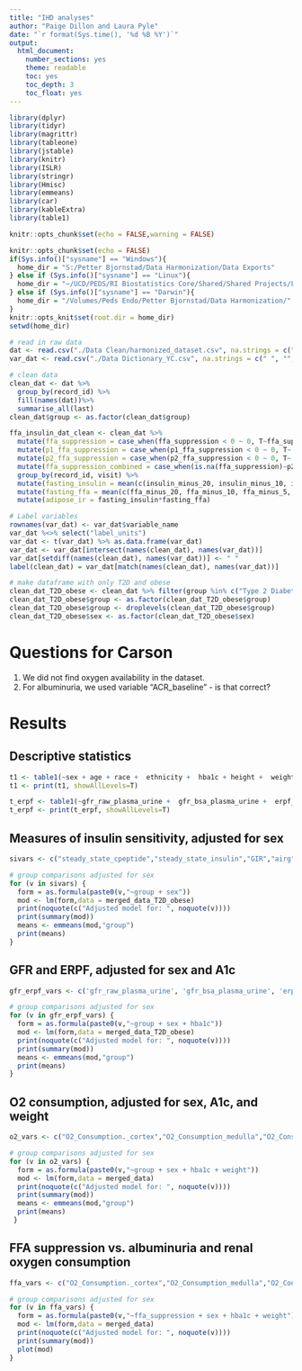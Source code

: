 ```yaml
---
title: "IHD analyses"
author: "Paige Dillon and Laura Pyle"
date: "`r format(Sys.time(), '%d %B %Y')`"
output:
  html_document:
    number_sections: yes
    theme: readable
    toc: yes
    toc_depth: 3
    toc_float: yes
---
```


```r
library(dplyr)
library(tidyr)
library(magrittr)
library(tableone)
library(jstable)
library(knitr)
library(ISLR)
library(stringr)
library(Hmisc)
library(emmeans)
library(car)
library(kableExtra)
library(table1)

knitr::opts_chunk$set(echo = FALSE,warning = FALSE)

knitr::opts_chunk$set(echo = FALSE)
if(Sys.info()["sysname"] == "Windows"){
  home_dir = "S:/Petter Bjornstad/Data Harmonization/Data Exports"
} else if (Sys.info()["sysname"] == "Linux"){
  home_dir = "~/UCD/PEDS/RI Biostatistics Core/Shared/Shared Projects/Laura/Peds Endo/Petter Bjornstad/TODAY subaward/"
} else if (Sys.info()["sysname"] == "Darwin"){
  home_dir = "/Volumes/Peds Endo/Petter Bjornstad/Data Harmonization/"
} 
knitr::opts_knit$set(root.dir = home_dir)
setwd(home_dir)

```

```r
# read in raw data
dat <- read.csv("./Data Clean/harmonized_dataset.csv", na.strings = c(" ", "", "-99"))
var_dat <- read.csv("./Data Dictionary_YC.csv", na.strings = c(" ", "", "-99"))

# clean data
clean_dat <- dat %>%
  group_by(record_id) %>%
  fill(names(dat))%>%
  summarise_all(last)
clean_dat$group <- as.factor(clean_dat$group)

ffa_insulin_dat_clean <- clean_dat %>%
  mutate(ffa_suppression = case_when(ffa_suppression < 0 ~ 0, T~ffa_suppression)) %>%
  mutate(p1_ffa_suppression = case_when(p1_ffa_suppression < 0 ~ 0, T~ p1_ffa_suppression)) %>%
  mutate(p2_ffa_suppression = case_when(p2_ffa_suppression < 0 ~ 0, T~ p2_ffa_suppression)) %>%
  mutate(ffa_suppression_combined = case_when(is.na(ffa_suppression)~p2_ffa_suppression, T~ffa_suppression)) %>%
  group_by(record_id, visit) %>%
  mutate(fasting_insulin = mean(c(insulin_minus_20, insulin_minus_10, insulin_minus_5, insulin_0), na.rm = TRUE)) %>%
  mutate(fasting_ffa = mean(c(ffa_minus_20, ffa_minus_10, ffa_minus_5, ffa_0), na.rm = TRUE)) %>%
  mutate(adipose_ir = fasting_insulin*fasting_ffa)

# Label variables
rownames(var_dat) <- var_dat$variable_name 
var_dat %<>% select("label_units")
var_dat <- t(var_dat) %>% as.data.frame(var_dat)
var_dat <- var_dat[intersect(names(clean_dat), names(var_dat))]
var_dat[setdiff(names(clean_dat), names(var_dat))] <- " "
label(clean_dat) = var_dat[match(names(clean_dat), names(var_dat))]

# make dataframe with only T2D and obese
clean_dat_T2D_obese <- clean_dat %>% filter(group %in% c("Type 2 Diabetes","Obese Control"))
clean_dat_T2D_obese$group <- as.factor(clean_dat_T2D_obese$group)
clean_dat_T2D_obese$group <- droplevels(clean_dat_T2D_obese$group)
clean_dat_T2D_obese$sex <- as.factor(clean_dat_T2D_obese$sex)
```

# Questions for Carson

1. We did not find oxygen availability in the dataset.
2. For albuminuria, we used variable "ACR_baseline" - is that correct?

# Results

## Descriptive statistics

```r
t1 <- table1(~sex + age + race +  ethnicity +  hba1c + height +  weight +  bmi +  dexa_body_fat +  waistcm + cholesterol +  hdl +  ldl +  triglycerides +  sbp +  dbp + map +  creatinine_s +  cystatin_c_s + gfr_raw_plasma_urine +  gfr_bsa_plasma_urine +  erpf_raw_plasma_urine + erpf_bsa_plasma_urine +  gfr_raw_plasma +  gfr_bsa_plasma +  erpf_raw_plasma +  erpf_bsa_plasma +  bold_r_pf_cortex +  bold_r_pf_medulla + bold_r_pf_kidney | group, data=clean_dat)
t1 <- print(t1, showAllLevels=T)

t_erpf <- table1(~gfr_raw_plasma_urine +  gfr_bsa_plasma_urine +  erpf_raw_plasma_urine + erpf_bsa_plasma_urine +  gfr_raw_plasma +  gfr_bsa_plasma +  erpf_raw_plasma +  erpf_bsa_plasma | group, data=clean_dat)
t_erpf <- print(t_erpf, showAllLevels=T)
```


## Measures of insulin sensitivity, adjusted for sex

```r
sivars <- c("steady_state_cpeptide","steady_state_insulin","GIR","airg","Disposition.index..M.I.xAIRg","ffa_suppression")

# group comparisons adjusted for sex
for (v in sivars) {
  form = as.formula(paste0(v,"~group + sex"))
  mod <- lm(form,data = merged_data_T2D_obese)
  print(noquote(c("Adjusted model for: ", noquote(v))))
  print(summary(mod))
  means <- emmeans(mod,"group")
  print(means)
}
```

## GFR and ERPF, adjusted for sex and A1c

```r
gfr_erpf_vars <- c('gfr_raw_plasma_urine', 'gfr_bsa_plasma_urine', 'erpf_raw_plasma_urine','erpf_bsa_plasma_urine', 'gfr_raw_plasma', 'gfr_bsa_plasma', 'erpf_raw_plasma', 'erpf_bsa_plasma')

# group comparisons adjusted for sex
for (v in gfr_erpf_vars) {
  form = as.formula(paste0(v,"~group + sex + hba1c"))
  mod <- lm(form,data = merged_data_T2D_obese)
  print(noquote(c("Adjusted model for: ", noquote(v))))
  print(summary(mod))
  means <- emmeans(mod,"group")
  print(means)
}
```

## O2 consumption, adjusted for sex, A1c, and weight

```r
o2_vars <- c("O2_Consumption._cortex","O2_Consumption_medulla","O2_Consumption_Kidney")

# group comparisons adjusted for sex
for (v in o2_vars) {
  form = as.formula(paste0(v,"~group + sex + hba1c + weight"))
  mod <- lm(form,data = merged_data)
  print(noquote(c("Adjusted model for: ", noquote(v))))
  print(summary(mod))
  means <- emmeans(mod,"group")
  print(means)
 }
```

## FFA suppression vs. albuminuria and renal oxygen consumption

```r
ffa_vars <- c("O2_Consumption._cortex","O2_Consumption_medulla","O2_Consumption_Kidney","ACR_baseline")

# group comparisons adjusted for sex
for (v in ffa_vars) {
  form = as.formula(paste0(v,"~ffa_suppression + sex + hba1c + weight"))
  mod <- lm(form,data = merged_data)
  print(noquote(c("Adjusted model for: ", noquote(v))))
  print(summary(mod))
  plot(mod)
}
```
